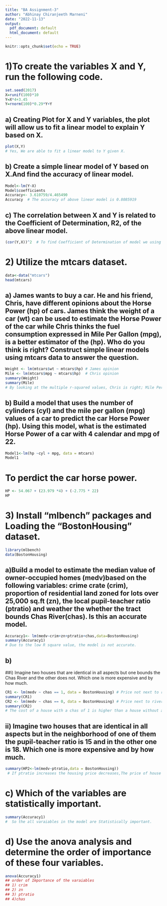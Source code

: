 ---
title: "BA Assignment-3"
author: "Abhinay Chiranjeeth Marneni"
date: "2022-11-13"
output:
  pdf_document: default
  html_document: default
---

```{r setup, include=FALSE}
knitr::opts_chunk$set(echo = TRUE)
```


# 1)To create the variables X and Y, run the following code.
```{r}
set.seed(2017) 
X=runif(100)*10 
Y=X*4+3.45 
Y=rnorm(100)*0.29*Y+Y 
```

## a) Creating Plot for X and Y variables, the plot will allow us to fit a linear model to explain Y based on X.
```{r}
plot(X,Y)  
# Yes, We are able to fit a linear model to Y given X.
```

## b) Create a simple linear model of Y based on X.And find the accuracy of linear model.

```{r}
Model<-lm(Y~X)
Model$coefficients
Accuracy<- 3.610759/4.465490
Accuracy  # The accuracy of above linear model is 0.8085919
```

## c) The correlation between X and Y is related to the Coefficient of Determination, R2, of the above linear model.
```{r}
(cor(Y,X))^2  # To find Coefficient of Determination of model we using the                        code (Correlation Coefficient)^2
```

# 2) Utilize the mtcars dataset.
```{r}
data<-data("mtcars")
head(mtcars)
```
## a) James wants to buy a car.  He and his friend, Chris, have different opinions about the Horse Power (hp) of cars. James think the weight of a car (wt) can be used to estimate the Horse Power of the car while Chris thinks the fuel consumption expressed in Mile Per Gallon (mpg), is a better estimator of the (hp). Who do you think is right? Construct simple linear models using mtcars data to answer the question. 
```{r}
Weight <- lm(mtcars$wt ~ mtcars$hp) # James opinion
Mile <- lm(mtcars$mpg ~ mtcars$hp)  # Chris opinion
summary(Weight)
summary(Mile)
# By looking at the multiple r-squared values, Chris is right; Mile Per Gallon had a high r square value of 60 percent compared to weight of the car's 43 percent.
```
## b) Build a model that uses the number of cylinders (cyl) and the mile per gallon (mpg) values of a car to predict the car Horse Power (hp). Using this model, what is the estimated Horse Power of a car with 4 calendar and mpg of 22.
```{r}
Model1<-lm(hp ~cyl + mpg, data = mtcars)
Model1
```
# To perdict the car horse power.
```{r}
HP <- 54.067 + (23.979 *4) + (-2.775 * 22)
HP
```
# 3) Install "mlbench" packages and Loading the "BostonHousing" dataset.
```{r}
library(mlbench)
data(BostonHousing)
```

## a)Build a model to estimate the median value of owner-occupied homes (medv)based on the following  variables:  crime  crate  (crim),  proportion  of  residential  land  zoned  for  lots  over  25,000  sq.ft  (zn),  the  local  pupil-teacher  ratio  (ptratio)  and  weather  the  whether  the  tract  bounds Chas River(chas). Is this an accurate model.

```{r}
Accuracy1<- lm(medv~crim+zn+ptratio+chas,data=BostonHousing)
summary(Accuracy1)
# Due to the low R square value, the model is not accurate.
```
## b)
##i) Imagine two houses that are identical in all aspects but one bounds the Chas River and the other does not. Which one is more expensive and by how much.
```{r}
CR1 <- lm(medv ~ chas == 1, data = BostonHousing) # Price not next to river
summary(CR1)
CR2 <- lm(medv ~ chas == 0, data = BostonHousing) # Price next to river 
summary(CR2)
# The cost of a house with a chas of 1 is higher than a house without a chas of 0
```

## ii) Imagine two houses that are identical in all aspects but in the neighborhood of one of them the pupil-teacher ratio is 15 and in the other one is 18. Which one is more expensive and by how much.
```{r}
summary(HP2<-lm(medv~ptratio,data = BostonHousing))
 # If ptratio increases the housing price decreases,The price of house which has ptratio of 15 is high compared to price of house which has a ptratio of 18.
```

# c) Which of the variables are statistically important.
```{r}
summary(Accuracy1)
#  So the all varaiables in the model are Statistically important.
```

# d) Use the anova analysis and determine the order of importance of these four variables. 

```{r}
anova(Accuracy1)
## order of Importance of the varaiables 
## 1) crim
## 2) zn
## 3) ptratio
## 4)chas
```